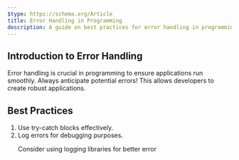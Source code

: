 ```yaml
---
$type: https://schema.org/Article
title: Error Handling in Programming
description: A guide on best practices for error handling in programming.
---
```


## Introduction to Error Handling

Error handling is crucial in programming to ensure applications run smoothly. <Alert>Always anticipate potential errors!</Alert> This allows developers to create robust applications.

## Best Practices

1. Use try-catch blocks effectively.
2. Log errors for debugging purposes. 
<Card><p>Consider using logging libraries for better error